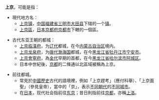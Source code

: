 '''上京'''，可能是指：
*現代地方名：
**[[上京镇|上京镇]]，[[中华人民共和国|中国]][[福建省|福建省]][[三明市|三明市]][[大田县|大田县]]下辖的一个[[镇|镇]]。
**[[上京區|上京區]]，[[日本|日本]][[京都府|京都府]][[京都市|京都市]]下轄的一個區。

*古代东亚王朝的都城：
**[[上京临潢府|上京临潢府]]，为[[辽朝|辽代]]都城，在今[[内蒙古自治区|内蒙古自治区]]境内。
**[[龙泉府|上京龙泉府]]，为[[唐朝|唐代]][[渤海国|渤海国]]都城，在今[[黑龙江省|黑龙江省]][[牡丹江市|牡丹江市]][[宁安市|宁安市]]。
**[[會寧府|上京會寧府]]，為[[金朝|金代]]早期的首都，在今[[黑龙江省|黑龙江省]][[哈尔滨市|哈尔滨市]][[阿城区|阿城区]]。
**日本中世紀後，[[京都|京都]]的二條通以北區域被稱為上京。

*前往都城。
**常見於[[中國歷史|中國歷史]]古代的語境裡，例如「上京趕考」（應付科舉）、「上京面聖」（參見皇帝），當中的「京」，表示[[中国朝代|不同朝代]]的[[中國首都|不同城市]]。
**在[[日本|日本]]，现代社会指前往[[东京|东京]]；昔日則指前往[[京都|京都]]，亦稱[[上洛|上洛]]。
{{disambig|S|Cat=二字地名消歧义}}